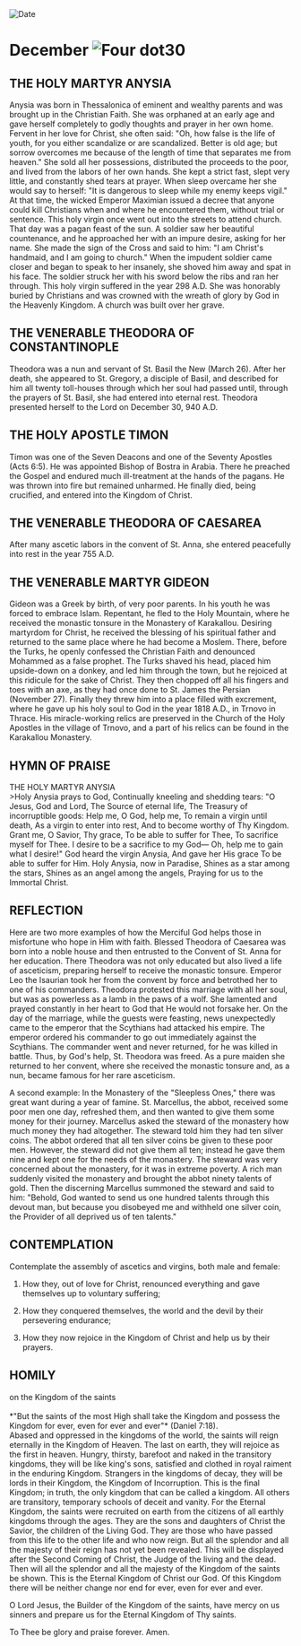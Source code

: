 
<RunningHead />
<Image src="/title-imprint.png" height={68} width={50} alt="Date" className="title-imprint"/>

# <div id="date">December <Image className="four-dot" src="/four-dot.png" height={15} width={15} alt="Four dot" />30</div>

## THE HOLY MARTYR ANYSIA

Anysia was born in Thessalonica of eminent and wealthy parents and was brought up in the Christian Faith. She was orphaned at an early age and gave herself completely to godly thoughts and prayer in her own home. Fervent in her love for Christ, she often said: "Oh, how false is the life of youth, for you either scandalize or are scandalized. Better is old age; but sorrow overcomes me because of the length of time that separates me from heaven." She sold all her possessions, distributed the proceeds to the poor, and lived from the labors of her own hands. She kept a strict fast, slept very little, and constantly shed tears at prayer. When sleep overcame her she would say to herself: "It is dangerous to sleep while my enemy keeps vigil." At that time, the wicked Emperor Maximian issued a decree that anyone could kill Christians when and where he encountered them, without trial or sentence. This holy virgin once went out into the streets to attend church. That day was a pagan feast of the sun. A soldier saw her beautiful countenance, and he approached her with an impure desire, asking for her name. She made the sign of the Cross and said to him: "I am Christ's handmaid, and I am going to church." When the impudent soldier came closer and began to speak to her insanely, she shoved him away and spat in his face. The soldier struck her with his sword below the ribs and ran her through. This holy virgin suffered in the year 298 A.D. She was honorably buried by Christians and was crowned with the wreath of glory by God in the Heavenly Kingdom. A church was built over her grave.

## THE VENERABLE THEODORA OF CONSTANTINOPLE

Theodora was a nun and servant of St. Basil the New (March 26). After her death, she appeared to St. Gregory, a disciple of Basil, and described for him all twenty toll-houses through which her soul had passed until, through the prayers of St. Basil, she had entered into eternal rest. Theodora presented herself to the Lord on December 30, 940 A.D.

## THE HOLY APOSTLE TIMON

Timon was one of the Seven Deacons and one of the Seventy Apostles (Acts 6:5). He was appointed Bishop of Bostra in Arabia. There he preached the Gospel and endured much ill-treatment at the hands of the pagans. He was thrown into fire but remained unharmed. He finally died, being crucified, and entered into the Kingdom of Christ. 

## THE VENERABLE THEODORA OF CAESAREA

After many ascetic labors in the convent of St. Anna, she entered peacefully into rest in the year 755 A.D.

## THE VENERABLE MARTYR GIDEON

Gideon was a Greek by birth, of very poor parents. In his youth he was forced to embrace Islam. Repentant, he fled to the Holy Mountain, where he received the monastic tonsure in the Monastery of Karakallou. Desiring martyrdom for Christ, he received the blessing of his spiritual father and returned to the same place where he had become a Moslem. There, before the Turks, he openly confessed the Christian Faith and denounced Mohammed as a false prophet. The Turks shaved his head, placed him upside-down on a donkey, and led him through the town, but he rejoiced at this ridicule for the sake of Christ. They then chopped off all his fingers and toes with an axe, as they had once done to St. James the Persian (November 27). Finally they threw him into a place filled with excrement, where he gave up his holy soul to God in the year 1818 A.D., in Trnovo in Thrace. His miracle-working relics are preserved in the Church of the Holy Apostles in the village of Trnovo, and a part of his relics can be found in the Karakallou Monastery.


## HYMN OF PRAISE
<div style={{textAlign:'center', color:'crimson', fontWeight:'bold'}}>
THE HOLY MARTYR ANYSIA
</div>
>Holy Anysia prays to God,  
Continually kneeling and shedding tears:  
"O Jesus, God and Lord,  
The Source of eternal life,  
The Treasury of incorruptible goods:  
Help me, O God, help me,  
To remain a virgin until death,  
As a virgin to enter into rest,  
And to become worthy of Thy Kingdom.  
Grant me, O Savior, Thy grace,  
To be able to suffer for Thee,  
To sacrifice myself for Thee.  
I desire to be a sacrifice to my God—  
Oh, help me to gain what I desire!"  
God heard the virgin Anysia,  
And gave her His grace  
To be able to suffer for Him.  
Holy Anysia, now in Paradise,  
Shines as a star among the stars,  
Shines as an angel among the angels,  
Praying for us to the Immortal Christ.  


## REFLECTION

Here are two more examples of how the Merciful God helps those in misfortune who hope in Him with faith. Blessed Theodora of Caesarea was born into a noble house and then entrusted to the Convent of St. Anna for her education. There Theodora was not only educated but also lived a life of asceticism, preparing herself to receive the monastic tonsure. Emperor Leo the Isaurian took her from the convent by force and betrothed her to one of his commanders. Theodora protested this marriage with all her soul, but was as powerless as a lamb in the paws of a wolf. She lamented and prayed constantly in her heart to God that He would not forsake her. On the day of the marriage, while the guests were feasting, news unexpectedly came to the emperor that the Scythians had attacked his empire. The emperor ordered his commander to go out immediately against the Scythians. The commander went and never returned, for he was killed in battle. Thus, by God's help, St. Theodora was freed. As a pure maiden she returned to her convent, where she received the monastic tonsure and, as a nun, became famous for her rare asceticism.

A second example: In the Monastery of the "Sleepless Ones," there was great want during a year of famine. St. Marcellus, the abbot, received some poor men one day, refreshed them, and then wanted to give them some money for their journey. Marcellus asked the steward of the monastery how much money they had altogether. The steward told him they had ten silver coins. The abbot ordered that all ten silver coins be given to these poor men. However, the steward did not give them all ten; instead he gave them nine and kept one for the needs of the monastery. The steward was very concerned about the monastery, for it was in extreme poverty. A rich man suddenly visited the monastery and brought the abbot ninety talents of gold. Then the discerning Marcellus summoned the steward and said to him: "Behold, God wanted to send us one hundred talents through this devout man, but because you disobeyed me and withheld one silver coin, the Provider of all deprived us of ten talents."


## CONTEMPLATION

Contemplate the assembly of ascetics and virgins, both male and female:

1. How they, out of love for Christ, renounced everything and gave themselves up to voluntary suffering;

2. How they conquered themselves, the world and the devil by their persevering endurance;

3. How they now rejoice in the Kingdom of Christ and help us by their prayers.


## HOMILY
<div style={{textAlign:'center', color:'crimson', fontWeight:'bold'}}>
on the Kingdom of the saints
</div>
<br />
<div style={{textAlign:'right'}}>
*"But the saints of the most High shall take the Kingdom and possess the Kingdom for ever, even for ever and ever"* (Daniel 7:18).
</div>
Abased and oppressed in the kingdoms of the world, the saints will reign eternally in the Kingdom of Heaven. The last on earth, they will rejoice as the first in heaven. Hungry, thirsty, barefoot and naked in the transitory kingdoms, they will be like king's sons, satisfied and clothed in royal raiment in the enduring Kingdom. Strangers in the kingdoms of decay, they will be lords in their Kingdom, the Kingdom of Incorruption. This is the final Kingdom; in truth, the only kingdom that can be called a kingdom. All others are transitory, temporary schools of deceit and vanity. For the Eternal Kingdom, the saints were recruited on earth from the citizens of all earthly kingdoms through the ages. They are the sons and daughters of Christ the Savior, the children of the Living God. They are those who have passed from this life to the other life and who now reign. But all the splendor and all the majesty of their reign has not yet been revealed. This will be displayed after the Second Coming of Christ, the Judge of the living and the dead. Then will all the splendor and all the majesty of the Kingdom of the saints be shown. This is the Eternal Kingdom of Christ our God. Of this Kingdom there will be neither change nor end for ever, even for ever and ever.

O Lord Jesus, the Builder of the Kingdom of the saints, have mercy on us sinners and prepare us for the Eternal Kingdom of Thy saints.

To Thee be glory and praise forever. Amen.
